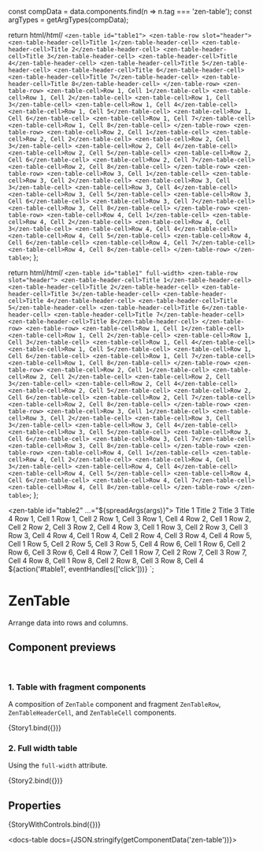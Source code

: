 
const compData = data.components.find(n => n.tag === 'zen-table');
const argTypes = getArgTypes(compData);

<Meta title="In progress/Tables/Table" component="zen-table" argTypes={argTypes} />

  return html/*html*/ `
    <zen-table id="table1">
      <zen-table-row slot="header">
        <zen-table-header-cell>Title 1</zen-table-header-cell>
        <zen-table-header-cell>Title 2</zen-table-header-cell>
        <zen-table-header-cell>Title 3</zen-table-header-cell>
        <zen-table-header-cell>Title 4</zen-table-header-cell>
        <zen-table-header-cell>Title 5</zen-table-header-cell>
        <zen-table-header-cell>Title 6</zen-table-header-cell>
        <zen-table-header-cell>Title 7</zen-table-header-cell>
        <zen-table-header-cell>Title 8</zen-table-header-cell>
      </zen-table-row>
      <zen-table-row>
        <zen-table-cell>Row 1, Cell 1</zen-table-cell>
        <zen-table-cell>Row 1, Cell 2</zen-table-cell>
        <zen-table-cell>Row 1, Cell 3</zen-table-cell>
        <zen-table-cell>Row 1, Cell 4</zen-table-cell>
        <zen-table-cell>Row 1, Cell 5</zen-table-cell>
        <zen-table-cell>Row 1, Cell 6</zen-table-cell>
        <zen-table-cell>Row 1, Cell 7</zen-table-cell>
        <zen-table-cell>Row 1, Cell 8</zen-table-cell>
      </zen-table-row>
      <zen-table-row>
        <zen-table-cell>Row 2, Cell 1</zen-table-cell>
        <zen-table-cell>Row 2, Cell 2</zen-table-cell>
        <zen-table-cell>Row 2, Cell 3</zen-table-cell>
        <zen-table-cell>Row 2, Cell 4</zen-table-cell>
        <zen-table-cell>Row 2, Cell 5</zen-table-cell>
        <zen-table-cell>Row 2, Cell 6</zen-table-cell>
        <zen-table-cell>Row 2, Cell 7</zen-table-cell>
        <zen-table-cell>Row 2, Cell 8</zen-table-cell>
      </zen-table-row>
      <zen-table-row>
        <zen-table-cell>Row 3, Cell 1</zen-table-cell>
        <zen-table-cell>Row 3, Cell 2</zen-table-cell>
        <zen-table-cell>Row 3, Cell 3</zen-table-cell>
        <zen-table-cell>Row 3, Cell 4</zen-table-cell>
        <zen-table-cell>Row 3, Cell 5</zen-table-cell>
        <zen-table-cell>Row 3, Cell 6</zen-table-cell>
        <zen-table-cell>Row 3, Cell 7</zen-table-cell>
        <zen-table-cell>Row 3, Cell 8</zen-table-cell>
      </zen-table-row>
      <zen-table-row>
        <zen-table-cell>Row 4, Cell 1</zen-table-cell>
        <zen-table-cell>Row 4, Cell 2</zen-table-cell>
        <zen-table-cell>Row 4, Cell 3</zen-table-cell>
        <zen-table-cell>Row 4, Cell 4</zen-table-cell>
        <zen-table-cell>Row 4, Cell 5</zen-table-cell>
        <zen-table-cell>Row 4, Cell 6</zen-table-cell>
        <zen-table-cell>Row 4, Cell 7</zen-table-cell>
        <zen-table-cell>Row 4, Cell 8</zen-table-cell>
      </zen-table-row>
    </zen-table>
  `;
};

  return html/*html*/ `
    <zen-table id="table1" full-width>
      <zen-table-row slot="header">
        <zen-table-header-cell>Title 1</zen-table-header-cell>
        <zen-table-header-cell>Title 2</zen-table-header-cell>
        <zen-table-header-cell>Title 3</zen-table-header-cell>
        <zen-table-header-cell>Title 4</zen-table-header-cell>
        <zen-table-header-cell>Title 5</zen-table-header-cell>
        <zen-table-header-cell>Title 6</zen-table-header-cell>
        <zen-table-header-cell>Title 7</zen-table-header-cell>
        <zen-table-header-cell>Title 8</zen-table-header-cell>
      </zen-table-row>
      <zen-table-row>
        <zen-table-cell>Row 1, Cell 1</zen-table-cell>
        <zen-table-cell>Row 1, Cell 2</zen-table-cell>
        <zen-table-cell>Row 1, Cell 3</zen-table-cell>
        <zen-table-cell>Row 1, Cell 4</zen-table-cell>
        <zen-table-cell>Row 1, Cell 5</zen-table-cell>
        <zen-table-cell>Row 1, Cell 6</zen-table-cell>
        <zen-table-cell>Row 1, Cell 7</zen-table-cell>
        <zen-table-cell>Row 1, Cell 8</zen-table-cell>
      </zen-table-row>
      <zen-table-row>
        <zen-table-cell>Row 2, Cell 1</zen-table-cell>
        <zen-table-cell>Row 2, Cell 2</zen-table-cell>
        <zen-table-cell>Row 2, Cell 3</zen-table-cell>
        <zen-table-cell>Row 2, Cell 4</zen-table-cell>
        <zen-table-cell>Row 2, Cell 5</zen-table-cell>
        <zen-table-cell>Row 2, Cell 6</zen-table-cell>
        <zen-table-cell>Row 2, Cell 7</zen-table-cell>
        <zen-table-cell>Row 2, Cell 8</zen-table-cell>
      </zen-table-row>
      <zen-table-row>
        <zen-table-cell>Row 3, Cell 1</zen-table-cell>
        <zen-table-cell>Row 3, Cell 2</zen-table-cell>
        <zen-table-cell>Row 3, Cell 3</zen-table-cell>
        <zen-table-cell>Row 3, Cell 4</zen-table-cell>
        <zen-table-cell>Row 3, Cell 5</zen-table-cell>
        <zen-table-cell>Row 3, Cell 6</zen-table-cell>
        <zen-table-cell>Row 3, Cell 7</zen-table-cell>
        <zen-table-cell>Row 3, Cell 8</zen-table-cell>
      </zen-table-row>
      <zen-table-row>
        <zen-table-cell>Row 4, Cell 1</zen-table-cell>
        <zen-table-cell>Row 4, Cell 2</zen-table-cell>
        <zen-table-cell>Row 4, Cell 3</zen-table-cell>
        <zen-table-cell>Row 4, Cell 4</zen-table-cell>
        <zen-table-cell>Row 4, Cell 5</zen-table-cell>
        <zen-table-cell>Row 4, Cell 6</zen-table-cell>
        <zen-table-cell>Row 4, Cell 7</zen-table-cell>
        <zen-table-cell>Row 4, Cell 8</zen-table-cell>
      </zen-table-row>
    </zen-table>
  `;
};

  <zen-table id="table2" ...="${spreadArgs(args)}">
    <zen-table-row slot="header">
      <zen-table-header-cell>Title 1</zen-table-header-cell>
      <zen-table-header-cell>Title 2</zen-table-header-cell>
      <zen-table-header-cell>Title 3</zen-table-header-cell>
      <zen-table-header-cell>Title 4</zen-table-header-cell>
    </zen-table-row>
    <zen-table-row>
      <zen-table-cell>Row 1, Cell 1</zen-table-cell>
      <zen-table-cell>Row 1, Cell 2</zen-table-cell>
      <zen-table-cell>Row 1, Cell 3</zen-table-cell>
      <zen-table-cell>Row 1, Cell 4</zen-table-cell>
    </zen-table-row>
    <zen-table-row>
      <zen-table-cell>Row 2, Cell 1</zen-table-cell>
      <zen-table-cell>Row 2, Cell 2</zen-table-cell>
      <zen-table-cell>Row 2, Cell 3</zen-table-cell>
      <zen-table-cell>Row 2, Cell 4</zen-table-cell>
    </zen-table-row>
    <zen-table-row>
      <zen-table-cell>Row 3, Cell 1</zen-table-cell>
      <zen-table-cell>Row 3, Cell 2</zen-table-cell>
      <zen-table-cell>Row 3, Cell 3</zen-table-cell>
      <zen-table-cell>Row 3, Cell 4</zen-table-cell>
    </zen-table-row>
    <zen-table-row>
      <zen-table-cell>Row 4, Cell 1</zen-table-cell>
      <zen-table-cell>Row 4, Cell 2</zen-table-cell>
      <zen-table-cell>Row 4, Cell 3</zen-table-cell>
      <zen-table-cell>Row 4, Cell 4</zen-table-cell>
    </zen-table-row>
    <zen-table-row>
      <zen-table-cell>Row 5, Cell 1</zen-table-cell>
      <zen-table-cell>Row 5, Cell 2</zen-table-cell>
      <zen-table-cell>Row 5, Cell 3</zen-table-cell>
      <zen-table-cell>Row 5, Cell 4</zen-table-cell>
    </zen-table-row>
    <zen-table-row>
      <zen-table-cell>Row 6, Cell 1</zen-table-cell>
      <zen-table-cell>Row 6, Cell 2</zen-table-cell>
      <zen-table-cell>Row 6, Cell 3</zen-table-cell>
      <zen-table-cell>Row 6, Cell 4</zen-table-cell>
    </zen-table-row>
    <zen-table-row>
      <zen-table-cell>Row 7, Cell 1</zen-table-cell>
      <zen-table-cell>Row 7, Cell 2</zen-table-cell>
      <zen-table-cell>Row 7, Cell 3</zen-table-cell>
      <zen-table-cell>Row 7, Cell 4</zen-table-cell>
    </zen-table-row>
    <zen-table-row>
      <zen-table-cell>Row 8, Cell 1</zen-table-cell>
      <zen-table-cell>Row 8, Cell 2</zen-table-cell>
      <zen-table-cell>Row 8, Cell 3</zen-table-cell>
      <zen-table-cell>Row 8, Cell 4</zen-table-cell>
    </zen-table-row>
  </zen-table>
  ${action('#table1', eventHandles(['click']))}
`;

# ZenTable

Arrange data into rows and columns.

## Component previews

<br />

### 1. Table with fragment components

A composition of `ZenTable` component and fragment `ZenTableRow`, `ZenTableHeaderCell`, and `ZenTableCell` components.

<Canvas>
  <Story name="story1">{Story1.bind({})}</Story>
</Canvas>

### 2. Full width table

Using the `full-width` attribute.

<Canvas>
  <Story name="story2">{Story2.bind({})}</Story>
</Canvas>

## Properties

<Canvas>
  <Story
    name="default"
    args={{
      ...getDefaultArgs(argTypes),
    }}
  >
    {StoryWithControls.bind({})}
  </Story>
</Canvas>

<ArgsTable story="default" />

<docs-table docs={JSON.stringify(getComponentData('zen-table'))}></docs-table>
